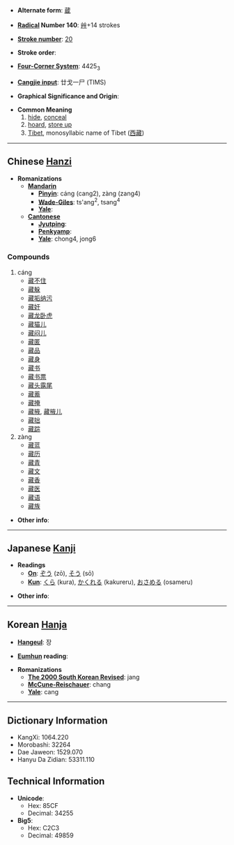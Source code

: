 * '''Alternate form''': [[蔵]]

* '''[[Wiktionary:Chinese radical index| Radical]] Number 140''': [[Wiktionary:Chinese radical index 艸|艸]]+14 strokes

* '''[[Wiktionary:Chinese total strokes index|Stroke number]]''': [[Wiktionary:Chinese total strokes index 20|20]]

* '''Stroke order''': 

* '''[[Wiktionary:Chinese four corner index|Four-Corner System]]''': 4425<sub>3</sub>

* '''[[Wiktionary:Chinese Cangjie index|Cangjie input]]''': 廿戈一尸 (TIMS)

* '''Graphical Significance and Origin''': 

* '''Common Meaning'''
*#[[hide]], [[conceal]]
*# [[hoard]], [[store up]]
*# [[Tibet]], monosyllabic name of Tibet ([[西藏]])


----

== Chinese [[Hanzi]] ==

* '''Romanizations'''
** '''[[Mandarin]]'''
*** '''[[Pinyin]]''': cáng (cang2), zàng (zang4)
*** '''[[Wade-Giles]]''': ts'ang<sup>2</sup>, tsang<sup>4</sup>
*** '''[[Yale]]''': 
** '''[[Cantonese]]'''
*** '''[[Jyutping]]''':
*** '''[[Penkyamp]]''': 
*** '''[[Yale]]''': chong4, jong6

===Compounds===
#cáng
#*[[藏不住]]
#*[[藏躲]]
#*[[藏垢纳污]]
#*[[藏奸]]
#*[[藏龙卧虎]]
#*[[藏猫儿]]
#*[[藏闷儿]]
#*[[藏匿]]
#*[[藏品]]
#*[[藏身]]
#*[[藏书]]
#*[[藏书票]]
#*[[藏头露尾]]
#*[[藏蓄]]
#*[[藏掩]]
#*[[藏掖]], [[藏掖儿]]
#*[[藏拙]]
#*[[藏踪]]
#zàng
#*[[藏蓝]]
#*[[藏历]]
#*[[藏青]]
#*[[藏文]]
#*[[藏香]]
#*[[藏医]]
#*[[藏语]]
#*[[藏族]]

* '''Other info''': 

----

== Japanese [[Kanji]] ==

* '''Readings'''
** '''[[On]]''': [[ぞう]] (zō), [[そう]] (sō)
** '''[[Kun]]''': [[くら]] (kura), [[かくれる]] (kakureru), [[おさめる]] (osameru)

* '''Other info''':  

----

== Korean [[Hanja]] ==

* '''[[Hangeul]]''': 장

* '''[[Eumhun]] reading''': 

* '''Romanizations'''
** '''[[The 2000 South Korean Revised Romanization|The 2000 South Korean Revised]]''': jang
** '''[[McCune-Reischauer]]''': chang
** '''[[Yale]]''': cang

----

== Dictionary Information ==

* KangXi: 1064.220
* Morobashi: 32264
* Dae Jaweon: 1529.070
* Hanyu Da Zidian: 53311.110

== Technical Information ==

* '''Unicode''':
** Hex: 85CF
** Decimal: 34255
* '''Big5''':
** Hex: C2C3
** Decimal: 49859
